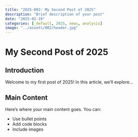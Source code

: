 ```yaml
---
title: "2025-002: My Second Post of 2025"
description: "Brief description of your post"
date: "2025-02-19"
categories: [_default, 2025, news, analysis]
image: "../assets/002/header.jpg"
---
```


# My Second Post of 2025

## Introduction

Welcome to my first post of 2025! In this article, we'll explore...

## Main Content

Here's where your main content goes. You can:

- Use bullet points
- Add code blocks
- Include images